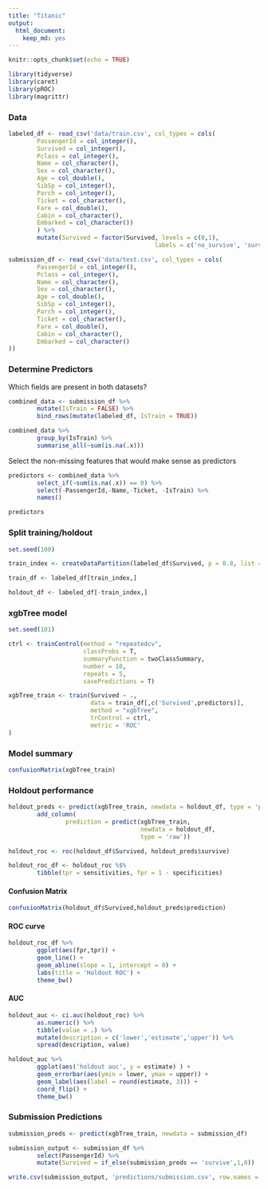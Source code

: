 ```yaml
---
title: "Titanic"
output: 
  html_document: 
    keep_md: yes
---
```


```r
knitr::opts_chunk$set(echo = TRUE)
```

```r
library(tidyverse)
library(caret)
library(pROC)
library(magrittr)
```


### Data  

```r
labeled_df <- read_csv('data/train.csv', col_types = cols(
        PassengerId = col_integer(),
        Survived = col_integer(),
        Pclass = col_integer(),
        Name = col_character(),
        Sex = col_character(),
        Age = col_double(),
        SibSp = col_integer(),
        Parch = col_integer(),
        Ticket = col_character(),
        Fare = col_double(),
        Cabin = col_character(),
        Embarked = col_character())
        ) %>% 
        mutate(Survived = factor(Survived, levels = c(0,1), 
                                         labels = c('no_survive', 'survive') ))

submission_df <- read_csv('data/test.csv', col_types = cols(
        PassengerId = col_integer(),
        Pclass = col_integer(),
        Name = col_character(),
        Sex = col_character(),
        Age = col_double(),
        SibSp = col_integer(),
        Parch = col_integer(),
        Ticket = col_character(),
        Fare = col_double(),
        Cabin = col_character(),
        Embarked = col_character()
))
```

### Determine Predictors  

Which fields are present in both datasets?  

```r
combined_data <- submission_df %>% 
        mutate(IsTrain = FALSE) %>%
        bind_rows(mutate(labeled_df, IsTrain = TRUE))

combined_data %>%
        group_by(IsTrain) %>%
        summarise_all(~sum(is.na(.x)))
```

Select the non-missing features that would make sense as predictors

```r
predictors <- combined_data %>%
        select_if(~sum(is.na(.x)) == 0) %>%
        select(-PassengerId,-Name,-Ticket, -IsTrain) %>%
        names()

predictors
```

### Split training/holdout  

```r
set.seed(100)

train_index <- createDataPartition(labeled_df$Survived, p = 0.8, list = FALSE)

train_df <- labeled_df[train_index,]

holdout_df <- labeled_df[-train_index,]
```

### xgbTree model  

```r
set.seed(101)

ctrl <- trainControl(method = "repeatedcv",
                     classProbs = T,
                     summaryFunction = twoClassSummary,
                     number = 10, 
                     repeats = 5,
                     savePredictions = T)

xgbTree_train <- train(Survived ~ .,
                       data = train_df[,c('Survived',predictors)],
                       method = "xgbTree",
                       trControl = ctrl,
                       metric = 'ROC'
)
```

### Model summary  

```r
confusionMatrix(xgbTree_train)
```

### Holdout performance  

```r
holdout_preds <- predict(xgbTree_train, newdata = holdout_df, type = 'prob') %>%
        add_column(
                prediction = predict(xgbTree_train, 
                                     newdata = holdout_df, 
                                     type = 'raw'))

holdout_roc <- roc(holdout_df$Survived, holdout_preds$survive)

holdout_roc_df <- holdout_roc %$%
        tibble(tpr = sensitivities, fpr = 1 - specificities)
```

#### Confusion Matrix  

```r
confusionMatrix(holdout_df$Survived,holdout_preds$prediction)
```

#### ROC curve  

```r
holdout_roc_df %>%
        ggplot(aes(fpr,tpr)) +
        geom_line() +
        geom_abline(slope = 1, intercept = 0) +
        labs(title = 'Holdout ROC') +
        theme_bw()
```

#### AUC  

```r
holdout_auc <- ci.auc(holdout_roc) %>%
        as.numeric() %>%
        tibble(value = .) %>%
        mutate(description = c('lower','estimate','upper')) %>%
        spread(description, value)

holdout_auc %>%
        ggplot(aes('holdout auc', y = estimate) ) +
        geom_errorbar(aes(ymin = lower, ymax = upper)) +
        geom_label(aes(label = round(estimate, 3))) + 
        coord_flip() +
        theme_bw()
```

### Submission Predictions  

```r
submission_preds <- predict(xgbTree_train, newdata = submission_df) 

submission_output <- submission_df %>%
        select(PassengerId) %>%
        mutate(Survived = if_else(submission_preds == 'survive',1,0))

write.csv(submission_output, 'predictions/submission.csv', row.names = F)
```

